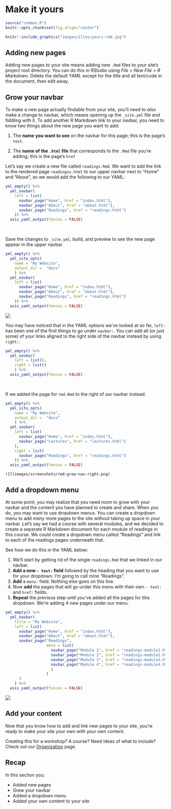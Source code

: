 # Make it yours {#rmd-yours}

```r
source("common.R")
knitr::opts_chunk$set(fig.align="center")
```


```r
knitr::include_graphics("images/illos/yours-rmd.jpg")
```

## Adding new pages {#add-rmd}

Adding new pages to your site means adding new `.Rmd` files to your site's project root directory. You can do this in RStudio using *File > New File > R Markdown*. Delete the default YAML except for the title and all text/code in the document, then edit away.

## Grow your navbar {#rmd-grow}

To make a new page actually findable from your site, you'll need to *also* make a change to navbar, which means opening up the `_site.yml` file and fiddling with it. To add another R Markdown link to your navbar, you need to know two things about the new page you want to add:

1. The **name you want to see** on the navbar for this page; this is the page's `text`.

1. The **name of the `.html` file** that corresponds to the `.Rmd` file you're adding; this is the page's `href`

Let's say we create a new file called `readings.Rmd`. We want to add the link to the rendered page `readingss.html` to our upper navbar next to "Home" and "About", so we would add the following to our YAML:

```r
yml_empty() %>%
  yml_navbar(
    left = list(
      navbar_page("Home", href = "index.html"),
      navbar_page("About", href = "about.html"),
      navbar_page("Readings", href = "readings.html")
    )) %>% 
  asis_yaml_output(fences = FALSE)
```

\

Save the changes to `_site.yml`, build, and preview to see the new page appear in the upper navbar.

<div class = side-by-side>
<div class = side1>

```r
yml_empty() %>% 
  yml_site_opts(
    name = "My Website",
    output_dir =  "docs"
    ) %>% 
  yml_navbar(
    left = list(
      navbar_page("Home", href = "index.html"),
      navbar_page("About", href = "about.html"),
      navbar_page("Readings", href = "readings.html")
    )) %>% 
  asis_yaml_output(fences = FALSE)
```

</div>

<div class= side2>
![](images/screenshots/rmd-grow-nav.png)

</div>
</div>

You may have noticed that in the YAML options we’ve looked at so far, `left:` has been one of the first things to go under `navbar:`. You can add all (or just some) of your links aligned to the right side of the navbar instead by using `right:`. 

```r
yml_empty() %>% 
  yml_navbar(
    left = list(),
    right = list()
    ) %>% 
  asis_yaml_output(fences = FALSE)
```

\

If we added the page for `rmd.Rmd` to the right of our navbar instead:
<div class = side-by-side>
<div class = side1>

```r
yml_empty() %>% 
  yml_site_opts(
    name = "My Website",
    output_dir =  "docs"
    ) %>% 
  yml_navbar(
    left = list(
      navbar_page("Home", href = "index.html"),
      navbar_page("Lectures", href = "lectures.html")
    ),
    right = list(
      navbar_page("Readings", href = "readings.html")
    )) %>% 
  asis_yaml_output(fences = FALSE)
```

</div>

  <div class= side2>

    ![](images/screenshots/rmd-grow-nav-right.png)
  </div>
</div>


## Add a dropdown menu {#rmd-menu}

At some point, you may realize that you need room to grow with your navbar and the content you have planned to create and share. When you do, you may want to use dropdown menus. You can create a dropdown menu to add *many* more pages to the site without taking up space in your navbar. Let's say we had a course with several modules, and we decided to create a separate R Markdown document for each module of readings in this course. We could create a dropdown menu called "Readings" and link to each of the readings pages underneath that. 

See how we do this in the YAML below:

1. We'll start by getting rid of the single `readings.Rmd` that we linked in our navbar. 
1. **Add a new `- text:` field** followed by the heading that you want to use for your dropdown. I'm going to call mine "Readings". 
1. **Add** a `menu:` field. Nothing else goes on this line.
1. Now **add** the pages that will go under this menu with their own `- text:` and `href:` fields. 
1. **Repeat** the previous step until you've added all the pages for this dropdown. We're adding 4 new pages under our menu.


<div class = side-by-side>
<div class = side1>

```r
yml_empty() %>% 
  yml_navbar(
    title = "My Website",
    left = list(
      navbar_page("Home", href = "index.html"),
      navbar_page("About", href = "about.html"),
      navbar_page("Readings", 
                  menu = list(
                    navbar_page("Module 1", href = "readings-module1.html"),
                    navbar_page("Module 2", href = "readings-module2.html"),
                    navbar_page("Module 3", href = "readings-module3.html"),
                    navbar_page("Module 4", href = "readings-module4.html")
                    )
                  )
      )
    ) %>% 
  asis_yaml_output(fences = FALSE)
```


</div>

<div class= side2>
![](images/screenshots/rmd-dropdown1.png)

</div>
</div>

## Add your content
Now that you know how to add and link new pages to your site, you're ready to make your site your own with your own content. 

Creating this for a workshop? A course? Need ideas of what to include? Check out our [Organization]() page.

## Recap

In this section you: 

* Added new pages
* Grew your navbar
* Added a dropdown menu
* Added your own content to your site

